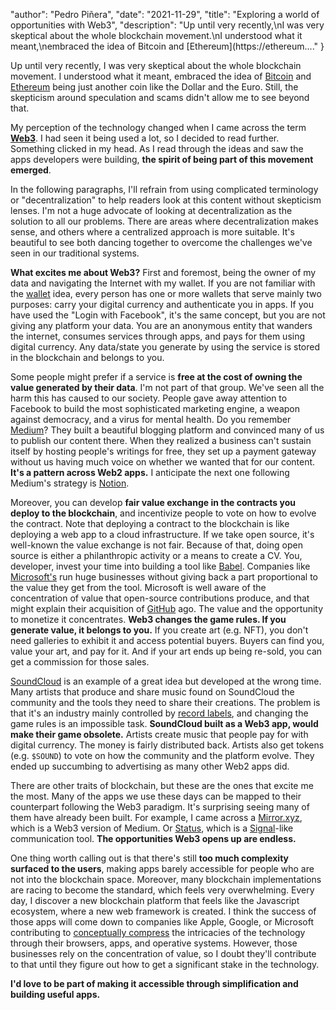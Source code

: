 
  "author": "Pedro Piñera",
  "date": "2021-11-29",
  "title": "Exploring a world of opportunities with Web3",
  "description": "Up until very recently,\nI was very skeptical about the whole blockchain movement.\nI understood what it meant,\nembraced the idea of Bitcoin and [Ethereum](https://ethereum...."
}




Up until very recently,
I was very skeptical about the whole blockchain movement.
I understood what it meant,
embraced the idea of [Bitcoin](https://bitcoin.org/en/) and [Ethereum](https://ethereum.org/en/) being just another coin like the Dollar and the Euro.
Still, the skepticism around speculation and scams didn't allow me to see beyond that.

My perception of the technology changed when I came across the term [**Web3**](https://web3.foundation/).
I had seen it being used a lot,
so I decided to read further.
Something clicked in my head.
As I read through the ideas and saw the apps developers were building,
**the spirit of being part of this movement emerged**.

In the following paragraphs,
I'll refrain from using complicated terminology or "decentralization" to help readers look at this content without skepticism lenses.
I'm not a huge advocate of looking at decentralization as the solution to all our problems.
There are areas where decentralization makes sense,
and others where a centralized approach is more suitable.
It's beautiful to see both dancing together to overcome the challenges we've seen in our traditional systems.

**What excites me about Web3?**
First and foremost,
being the owner of my data and navigating the Internet with my wallet.
If you are not familiar with the [wallet](https://en.wikipedia.org/wiki/Cryptocurrency_wallet) idea,
every person has one or more wallets that serve mainly two purposes:
carry your digital currency and authenticate you in apps.
If you have used the "Login with Facebook",
it's the same concept, but you are not giving any platform your data.
You are an anonymous entity that wanders the internet,
consumes services through apps,
and pays for them using digital currency.
Any data/state you generate by using the service is stored in the blockchain and belongs to you.

Some people might prefer if a service is **free at the cost of owning the value generated by their data**.
I'm not part of that group.
We've seen all the harm this has caused to our society.
People gave away attention to Facebook to build the most sophisticated marketing engine,
a weapon against democracy,
and a virus for mental health.
Do you remember [Medium](https://medium.com)?
They built a beautiful blogging platform and convinced many of us to publish our content there.
When they realized a business can't sustain itself by hosting people's writings for free,
they set up a payment gateway without us having much voice on whether we wanted that for our content.
**It's a pattern across Web2 apps.**
I anticipate the next one following Medium's strategy is [Notion](https://www.notion.so/).

Moreover,
you can develop **fair value exchange in the contracts you deploy to the blockchain**,
and incentivize people to vote on how to evolve the contract.
Note that deploying a contract to the blockchain is like deploying a web app to a cloud infrastructure.
If we take open source,
it's well-known the value exchange is not fair.
Because of that,
doing open source is either a philanthropic activity or a means to create a CV.
You,
developer,
invest your time into building a tool like [Babel](https://babeljs.io/).
Companies like [Microsoft's](https://microsoft.com) run huge businesses without giving back a part proportional to the value they get from the tool.
Microsoft is well aware of the concentration of value that open-source contributions produce,
and that might explain their acquisition of [GitHub](https://github.com) ago.
The value and the opportunity to monetize it concentrates.
**Web3 changes the game rules. If you generate value, it belongs to you.**
If you create art (e.g. NFT),
you don't need galleries to exhibit it and access potential buyers.
Buyers can find you, value your art, and pay for it.
And if your art ends up being re-sold,
you can get a commission for those sales.

[SoundCloud](https://soundcloud.com) is an example of a great idea but developed at the wrong time.
Many artists that produce and share music found on SoundCloud the community and the tools they need to share their creations.
The problem is that it's an industry mainly controlled by [record labels](https://en.wikipedia.org/wiki/Record_label),
and changing the game rules is an impossible task.
**SoundCloud built as a Web3 app, would make their game obsolete.**
Artists create music that people pay for with digital currency.
The money is fairly distributed back.
Artists also get tokens (e.g. `$SOUND`) to vote on how the community and the platform evolve.
They ended up succumbing to advertising as many other Web2 apps did.

There are other traits of blockchain,
but these are the ones that excite me the most.
Many of the apps we use these days can be mapped to their counterpart following the Web3 paradigm.
It's surprising seeing many of them have already been built.
For example,
I came across a [Mirror.xyz](https://mirror.xyz/),
which is a Web3 version of Medium.
Or [Status](https://status.im/),
which is a [Signal](https://signal.org/en/)-like communication tool.
**The opportunities Web3 opens up are endless.**

One thing worth calling out is that there's still **too much complexity surfaced to the users**,
making apps barely accessible for people who are not into the blockchain space.
Moreover, many blockchain implementations are racing to become the standard, which feels very overwhelming.
Every day, I discover a new blockchain platform that feels like the Javascript ecosystem, where a new web framework is created.
I think the success of those apps will come down to companies like Apple, Google, or Microsoft contributing to [conceptually compress](https://m.signalvnoise.com/conceptual-compression-means-beginners-dont-need-to-know-sql-hallelujah/) the intricacies of the technology through their browsers, apps, and operative systems.
However,
those businesses rely on the concentration of value,
so I doubt they'll contribute to that until they figure out how to get a significant stake in the technology.

**I'd love to be part of making it accessible through simplification and building useful apps.**

    